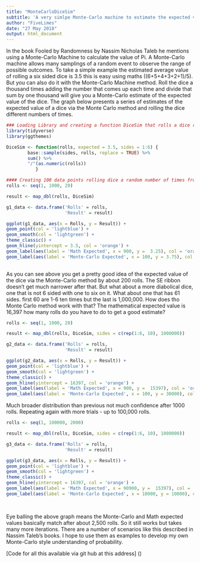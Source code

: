 ```yaml
---
title: "MonteCarloDiceSim"
subtitle: 'A very simlpe Monte-Carlo machine to estimate the expected value of a dice'
author: "FiveLimes"
date: "27 May 2018"
output: html_document
---
```




In the book Fooled by Randomness by Nassim Nicholas Taleb he mentions using a Monte-Carlo Machine to calculate the value of Pi. A Monte-Carlo machine allows many samplings of a random event to observe the range of possible outcomes. To take a simple example the estimated average value of rolling a six sided dice is 3.5 this is easy using maths ((6+5+4+3+2+1)/5). But you can also do it with the Monte-Carlo Machine method. Roll the dice a thousand times adding the number that comes up each time and divide that sum by one thousand will give you a Monte-Carlo estimate of the expected value of the dice. The graph below presents a series of estimates of the expected value of a dice via the Monte Carlo method and rolling the dice different numbers of times. 

```r
### Loading Library and creating a function DiceSim that rolls a dice rolls amount of times and compares the result to the expected result
library(tidyverse)
library(ggthemes)

DiceSim <- function(rolls, expected = 3.5, sides = 1:6) {
        base::sample(sides, rolls, replace = TRUE) %>%
        sum() %>%
        "/"(as.numeric(rolls))
           }

```

```r
#### Creating 100 data points rolling dice a random number of times from 1 to 10000 and comparing the average value to mathematically expected one. In general the more you roll the more accurate your estimate but note diminishing returns. The line is not straight going from 10 to 100 rolls improves the accurecy of the Monte-Carlo estimate much more than going from 1000 to 1090
rolls <- seq(1, 1000, 20)

result <- map_dbl(rolls, DiceSim)

g1_data <- data.frame('Rolls' = rolls, 
                      'Result' = result)

ggplot(g1_data, aes(x = Rolls, y = Result)) +
geom_point(col = 'lightblue') +
geom_smooth(col = 'lightgreen') +
theme_classic() +
geom_hline(yintercept = 3.5, col = 'orange') +
geom_label(aes(label = 'Math Expected', x = 900, y =  3.25), col = 'orange') +
geom_label(aes(label = 'Monte-Carlo Expected', x = 100, y = 3.75), col = 'lightgreen')
 
```

As you can see above you get a pretty good idea of the expected value of the dice via the Monte-Carlo method by about 200 rolls. The SE ribbon doesn't get much narrower after that. But what about a more diabolical dice, one that is not 6 sided with one to six on it. What about one that has 61 sides. first 60 are 1-6 ten times but the last is 1,000,000. How does tho Monte Carlo method work with that? The mathematical expected value is 16,397 how many rolls do you have to do to get a good estimate?

```r

rolls <- seq(1, 1000, 20)

result <- map_dbl(rolls, DiceSim, sides = c(rep(1:6, 10), 1000000))

g2_data <- data.frame('Rolls' = rolls, 
                      'Result' = result)

ggplot(g2_data, aes(x = Rolls, y = Result)) +
geom_point(col = 'lightblue') +
geom_smooth(col = 'lightgreen') +
theme_classic() +
geom_hline(yintercept = 16397, col = 'orange') +
geom_label(aes(label = 'Math Expected', x = 900, y =  15397), col = 'orange') +
geom_label(aes(label = 'Monte-Carlo Expected', x = 100, y = 30000), col = 'lightgreen')

```

Much broader distribution than previous not much confidence after 1000 rolls. Repeating again with more trials - up to 100,000 rolls. 

```r

rolls <- seq(1, 100000, 2000)

result <- map_dbl(rolls, DiceSim, sides = c(rep(1:6, 10), 1000000))

g3_data <- data.frame('Rolls' = rolls, 
                      'Result' = result)

ggplot(g3_data, aes(x = Rolls, y = Result)) +
geom_point(col = 'lightblue') +
geom_smooth(col = 'lightgreen') +
theme_classic() +
geom_hline(yintercept = 16397, col = 'orange') +
geom_label(aes(label = 'Math Expected', x = 90900, y =  15397), col = 'orange') +
geom_label(aes(label = 'Monte-Carlo Expected', x = 10000, y = 10000), col = 'lightgreen')
  
  
```

Eye balling the above graph means the Monte-Carlo and Math expected values basically match after about 2,500 rolls. So it still works but takes many more iterations. There are a number of scenarios like this described in Nassim Taleb's books. I hope to use them as examples to develop my own Monte-Carlo style understanding of probability.

[Code for all this available via git hub at this address] ()


